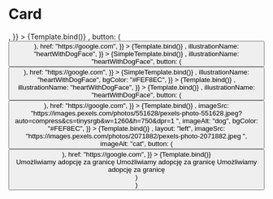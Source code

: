 

<Meta title="Recipies/Card" component={Card} />

# Card

<Canvas>
  <Story
    name="Overview - simple"
    args={{
      title: <Title text="Porozmawiaj" />,
    }}
  >
    {Template.bind()}
  </Story>
  <Story
    name="Overview - simple with button"
    args={{
      title: <Title text="Porozmawiaj" />,
      button: (
        <Button
          text="Button"
          variant="text"
          color="primary"
          iconStart="arrowDown"
        />
      ),
      href: "https://google.com",
    }}
  >
    {Template.bind()}
  </Story>
  <Story
    name="Overview - no text"
    args={{
      title: <Title text="Porozmawiaj" />,
      illustrationName: "heartWithDogFace",
    }}
  >
    {SimpleTemplate.bind()}
  </Story>
  <Story
    name="Overview - no text, with button"
    args={{
      title: <Title text="Porozmawiaj" />,
      illustrationName: "heartWithDogFace",
      button: (
        <Button
          text="Button"
          variant="text"
          color="primary"
          iconStart="arrowDown"
        />
      ),
      href: "https://google.com",
    }}
  >
    {SimpleTemplate.bind()}
  </Story>
  <Story
    name="Overview - illustration and background"
    args={{
      title: <Title text="Porozmawiaj" />,
      illustrationName: "heartWithDogFace",
      bgColor: "#FEF8EC",
    }}
  >
    {Template.bind()}
  </Story>
  <Story
    name="Overview - illustration"
    args={{
      title: <Title text="Porozmawiaj" />,
      illustrationName: "heartWithDogFace",
    }}
  >
    {Template.bind()}
  </Story>
  <Story
    name="Overview - illustration and button"
    args={{
      title: <Title text="Porozmawiaj" />,
      illustrationName: "heartWithDogFace",
      button: (
        <Button
          text="Wejdź"
          variant="border"
          color="primary"
          iconEnd="arrowDown"
        />
      ),
      href: "https://google.com",
    }}
  >
    {Template.bind()}
  </Story>
  <Story
    name="Overview - image"
    args={{
      title: <Title text="Porozmawiaj" iconEnd="dog" badge="Szczeniak" />,
      imageSrc:
        "https://images.pexels.com/photos/551628/pexels-photo-551628.jpeg?auto=compress&cs=tinysrgb&w=1260&h=750&dpr=1 ",
      imageAlt: "dog",
      bgColor: "#FEF8EC",
    }}
  >
    {Template.bind()}
  </Story>
  <Story
    name="Overview - image and button"
    args={{
      title: <Title text="Porozmawiaj" iconEnd="cat" badge="Kot" />,
      layout: "left",
      imageSrc:
        "https://images.pexels.com/photos/2071882/pexels-photo-2071882.jpeg ",
      imageAlt: "cat",
      button: (
        <Button
          text="Wejdź"
          variant="fill"
          color="white"
          iconEnd="chevronRight"
        />
      ),
      href: "https://google.com",
    }}
  >
    {Template.bind()}
  </Story>
</Canvas>

<ArgsTable />

  <div
    style={{
      width: "50%",
    }}
  >
    <Card {...args}>
      <List gap={8}>
        <ListItem>Umożliwiamy adopcję za granicę</ListItem>
        <ListItem variant="gray">Umożliwiamy adopcję za granicę</ListItem>
        <ListItem>Umożliwiamy adopcję za granicę</ListItem>
      </List>
    </Card>
  </div>
)
  <div
    style={{
      width: "50%",
    }}
  >
    <Card {...args} />
  </div>
)
